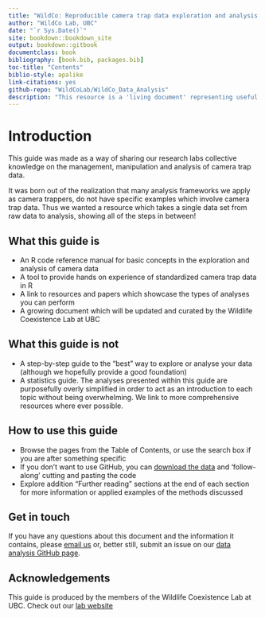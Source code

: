 ```yaml
--- 
title: "WildCo: Reproducible camera trap data exploration and analysis examples in R"
author: "WildCo Lab, UBC"
date: "`r Sys.Date()`"
site: bookdown::bookdown_site
output: bookdown::gitbook
documentclass: book
bibliography: [book.bib, packages.bib]
toc-title: "Contents"
biblio-style: apalike
link-citations: yes
github-repo: "WildCoLab/WildCo_Data_Analysis"
description: "This resource is a 'living document' representing useful data exploration and data analysis workflows we use within the WildCo lab, WildCAM network and (hopefully) beyond."
---
```


# Introduction

This guide was made as a way of sharing our research labs collective knowledge on the management, manipulation and analysis of camera trap data. 

It was born out of the realization that many analysis frameworks we apply as camera trappers, do not have specific examples which involve camera trap data. Thus we wanted a resource which takes a single data set from raw data to analysis, showing all of the steps in between!

## What this guide is 

- An R code reference manual for basic concepts in the exploration and analysis of camera data
- A tool to provide hands on experience of standardized camera trap data in R 
- A link to resources and papers which showcase the types of analyses you can perform
- A growing document which will be updated and curated by the Wildlife Coexistence Lab at UBC

## What this guide is not

- A step-by-step guide to the "best" way to explore or analyse your data (although we hopefully provide a good foundation)
- A statistics guide. The analyses presented within this guide are purposefully overly simplified in order to act as an introduction to each topic without being overwhelming. We link to more comprehensive resources where ever possible. 

## How to use this guide

- Browse the pages from the Table of Contents, or use the search box if you are after something specific
- If you don't want to use GitHub, you can [download the data](https://www.dropbox.com/sh/fpnsinyn1ml9x28/AAB-Y-glHHRDsiCdmQnVLx7Wa?dl=0) and 'follow-along' cutting and pasting the code
- Explore addition “Further reading” sections at the end of each section for more information or applied examples of the methods discussed

## Get in touch

If you have any questions about this document and the information it contains, please [email us](wildco.lab@gmail.com) or, better still, submit an issue on our [data analysis GitHub page](https://github.com/WildCoLab/WildCo_Data_Analysis). 

## Acknowledgements

This guide is produced by the members of the Wildlife Coexistence Lab at UBC. Check out our [lab website](https://wildlife.forestry.ubc.ca/) 
